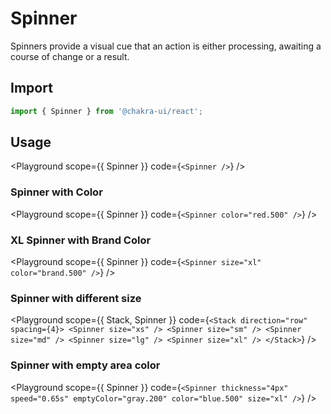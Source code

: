 

# Spinner

Spinners provide a visual cue that an action is either processing, awaiting a
course of change or a result.

## Import

```js
import { Spinner } from '@chakra-ui/react';
```

## Usage

<Playground
  scope={{ Spinner }}
  code={`
<Spinner />
`}
/>

### Spinner with Color

<Playground
  scope={{ Spinner }}
  code={`
<Spinner color="red.500" />
`}
/>

### XL Spinner with Brand Color

<Playground
  scope={{ Spinner }}
  code={`
<Spinner size="xl" color="brand.500" />
`}
/>

### Spinner with different size

<Playground
  scope={{ Stack, Spinner }}
  code={`
<Stack direction="row" spacing={4}>
  <Spinner size="xs" />
  <Spinner size="sm" />
  <Spinner size="md" />
  <Spinner size="lg" />
  <Spinner size="xl" />
</Stack>
`}
/>

### Spinner with empty area color

<Playground
  scope={{ Spinner }}
  code={`
<Spinner
  thickness="4px"
  speed="0.65s"
  emptyColor="gray.200"
  color="blue.500"
  size="xl"
/>
`}
/>
